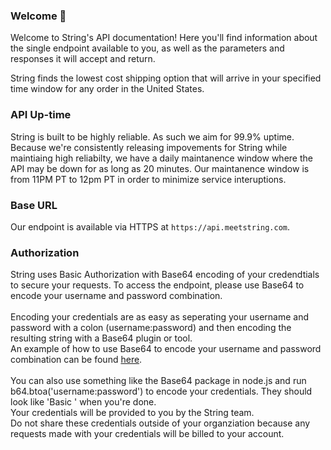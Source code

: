 ### Welcome 👋

Welcome to String's API documentation! Here you'll find information about the single endpoint available to you,
as well as the parameters and responses it will accept and return.

String finds the lowest cost shipping option that will arrive in your specified time window for any order in the United States.

### API Up-time

<P style={{lineHeight: "2rem"}}>
<span>String is built to be highly reliable. As such we aim for 99.9% uptime.
 Because we're consistently releasing impovements for String while maintiaing high reliabilty, 
 we have a daily maintanence window where the API may be down for as long as 20 minutes.
 Our maintanence window is from 11PM PT to 12pm PT in order to minimize service interuptions.</span>
</P>

### Base URL

Our endpoint is available via HTTPS at `https://api.meetstring.com`.

### Authorization

String uses Basic Authorization with Base64 encoding of your credendtials to secure your requests. 
To access the endpoint, please use Base64 to encode your username and password combination.<br/>  
Encoding your credentials are as easy as seperating your username and password with a colon (username:password) and then encoding the resulting string with a Base64 plugin or tool.<br/>
An example of how to use Base64 to encode your username and password combination can be found [here](https://www.base64encode.org/).<br/>
<br/>
You can also use something like the Base64 package in node.js and run b64.btoa('username:password') to encode your credentials. They should look like 'Basic <your encoded credentials>' when you're done.
<br/>
Your credentials will be provided to you by the String team.  
Do not share these credentials outside of your organziation because any requests made with your credentials will be billed to your account.

